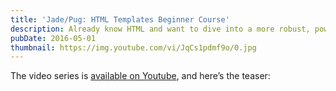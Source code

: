 ```yaml
---
title: 'Jade/Pug: HTML Templates Beginner Course'
description: Already know HTML and want to dive into a more robust, powerful templating language? Pug is right up your alley and will transform your day-to-day workflow.
pubDate: 2016-05-01
thumbnail: https://img.youtube.com/vi/JqCs1pdmf9o/0.jpg
---
```


The video series is [available on Youtube](https://www.youtube.com/playlist?list=PLHrxuCR-0CcSWiMuLf58iuIsNlP549-Sk), and here’s the teaser:

<YouTubeVideo id="JqCs1pdmf9o" />
